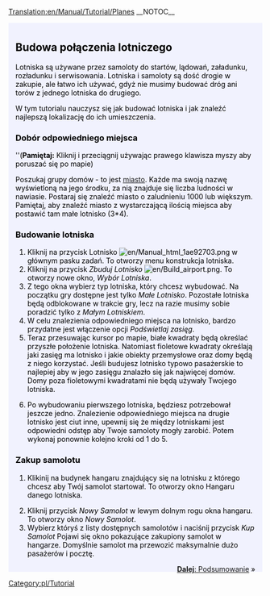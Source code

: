 [[Translation:en/Manual/Tutorial/Planes]]
__NOTOC__
{{en/Tabs|5|4
|pl/Manual/Tutorial/Main Page|1. Zaczynamy<!--
-->|pl/Manual/Tutorial/Autobusy|2. Autobusy<!--
-->|pl/Manual/Tutorial/Pociagi|3. Pociągi<!--
-->|pl/Manual/Tutorial/Samoloty|4. Samoloty<!--
-->|pl/Manual/Tutorial/Podsumowanie|5. Podsumowanie}}
<div style="padding:.5em 1em 1em 1em; border-top:none; background-color:#f1f2fe; color:#000;">
{{pl/Tutorial}}
==Budowa połączenia lotniczego==
Lotniska są używane przez samoloty do startów, lądowań, załadunku, rozładunku i serwisowania. Lotniska i samoloty są dość drogie w zakupie, ale łatwo ich używać, gdyż nie musimy budować dróg ani torów z jednego lotniska do drugiego.

W tym tutorialu nauczysz się jak budować lotniska i jak znaleźć najlepszą lokalizację do ich umieszczenia.
{{en/Phototable|[[File:en/Airport s.png]]|Małe Lotnisko (3*4)|none}}

===Dobór odpowiedniego miejsca===
''('''Pamiętaj:''' Kliknij i przeciągnij używając prawego klawisza myszy aby poruszać się po mapie)

Poszukaj grupy domów - to jest [[en/Manual/Towns|miasto]]. Każde ma swoją nazwę wyświetloną na jego środku, za nią znajduje się liczba ludności w nawiasie. Postaraj się znaleźć miasto o zaludnieniu 1000 lub większym. Pamiętaj, aby znaleźć miasto z wystarczającą ilością miejsca aby postawić tam małe lotnisko (3*4).

===Budowanie lotniska===
#Kliknij na przycisk Lotnisko [[File:en/Manual html 1ae92703.png]] w głównym pasku zadań. To otworzy menu konstrukcja lotniska.
#Kliknij na przycisk ''Zbuduj Lotnisko'' [[File:en/Build airport.png]]. To otworzy nowe okno, ''Wybór Lotniska''.
#Z tego okna wybierz typ lotniska, który chcesz wybudować. Na początku gry dostępne jest tylko ''Małe Lotnisko''. Pozostałe lotniska będą odblokowane w trakcie gry, lecz na razie musimy sobie poradzić tylko z ''Małym Lotniskiem''.
#W celu znalezienia odpowiedniego miejsca na lotnisko, bardzo przydatne jest włączenie opcji ''Podświetlaj zasięg''.
#Teraz przesuwając kursor po mapie, białe kwadraty będą określać przyszłe położenie  lotniska. Natomiast fioletowe kwadraty określają jaki zasięg ma lotnisko i jakie obiekty przemysłowe oraz domy będą z niego korzystać. Jeśli budujesz lotnisko typowo pasażerskie to najlepiej aby w jego zasięgu znalazło się jak najwięcej domów. Domy poza fioletowymi kwadratami nie będą używały Twojego lotniska.
{{en/Phototable|[[File:pl/Build-airport-3.png|400px]]|Dogodna lokalizacja lotniska.|none|6=:}}
<ol start="6">
<li>Po wybudowaniu pierwszego lotniska, będziesz potrzebował jeszcze jedno. Znalezienie odpowiedniego miejsca na drugie lotnisko jest ciut inne, upewnij się że między lotniskami jest odpowiedni odstęp aby Twoje samoloty mogły zarobić. Potem wykonaj ponownie kolejno kroki od 1 do 5.
</ol>

===Zakup samolotu===
#Klikinij na budynek hangaru znajdujący się na lotnisku z którego chcesz aby Twój samolot startował. To otworzy okno Hangaru danego lotniska. 
{{en/Phototable|[[File:pl/Step1aircraft.png|550px]]|Okno hangaru lotniska.|none|6=:}}
<ol start="2">
<li>Kliknij przycisk ''Nowy Samolot'' w lewym dolnym rogu okna hangaru. To otworzy okno ''Nowy Samolot''. 
<li>Wybierz któryś z listy dostępnych samolotów i naciśnij przycisk ''Kup Samolot'' Pojawi się okno pokazujące zakupiony samolot w hangarze. Domyślnie samolot ma przewozić maksymalnie dużo pasażerów i pocztę.
</ol>
<span style="float: right">[[pl/Manual/Tutorial/Podsumowanie|'''Dalej''': Podsumowanie]] &raquo;</span>
</div>
[[Category:pl/Tutorial]]